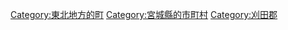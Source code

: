 {{Commonscat|Shichikashuku, Miyagi}}
{{Catmore}}

{{DEFAULTSORT:Shichikashuku}}
[[Category:東北地方的町|Category:東北地方的町]]
[[Category:宮城縣的市町村|Category:宮城縣的市町村]]
[[Category:刈田郡|Category:刈田郡]]